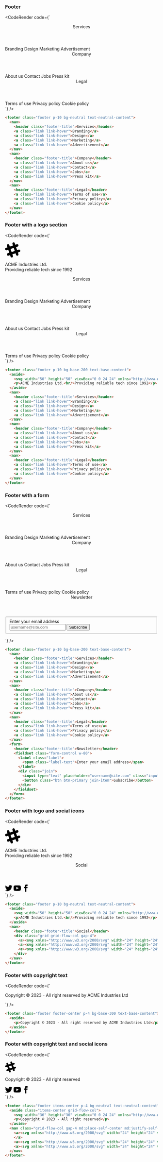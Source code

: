 
### Footer

<CodeRender code={`
<footer class="footer p-10 bg-neutral text-neutral-content">
  <nav>
    <header class="footer-title">Services</header> 
    <a class="link link-hover">Branding</a>
    <a class="link link-hover">Design</a>
    <a class="link link-hover">Marketing</a>
    <a class="link link-hover">Advertisement</a>
  </nav> 
  <nav>
    <header class="footer-title">Company</header> 
    <a class="link link-hover">About us</a>
    <a class="link link-hover">Contact</a>
    <a class="link link-hover">Jobs</a>
    <a class="link link-hover">Press kit</a>
  </nav> 
  <nav>
    <header class="footer-title">Legal</header> 
    <a class="link link-hover">Terms of use</a>
    <a class="link link-hover">Privacy policy</a>
    <a class="link link-hover">Cookie policy</a>
  </nav>
</footer>
`} />

```html
<footer class="footer p-10 bg-neutral text-neutral-content">
  <nav>
    <header class="footer-title">Services</header> 
    <a class="link link-hover">Branding</a>
    <a class="link link-hover">Design</a>
    <a class="link link-hover">Marketing</a>
    <a class="link link-hover">Advertisement</a>
  </nav> 
  <nav>
    <header class="footer-title">Company</header> 
    <a class="link link-hover">About us</a>
    <a class="link link-hover">Contact</a>
    <a class="link link-hover">Jobs</a>
    <a class="link link-hover">Press kit</a>
  </nav> 
  <nav>
    <header class="footer-title">Legal</header> 
    <a class="link link-hover">Terms of use</a>
    <a class="link link-hover">Privacy policy</a>
    <a class="link link-hover">Cookie policy</a>
  </nav>
</footer>
```

### Footer with a logo section

<CodeRender code={`
<footer class="footer p-10 bg-base-200 text-base-content">
  <aside>
    <svg width="50" height="50" viewBox="0 0 24 24" xmlns="http://www.w3.org/2000/svg" fill-rule="evenodd" clip-rule="evenodd" class="fill-current"><path d="M22.672 15.226l-2.432.811.841 2.515c.33 1.019-.209 2.127-1.23 2.456-1.15.325-2.148-.321-2.463-1.226l-.84-2.518-5.013 1.677.84 2.517c.391 1.203-.434 2.542-1.831 2.542-.88 0-1.601-.564-1.86-1.314l-.842-2.516-2.431.809c-1.135.328-2.145-.317-2.463-1.229-.329-1.018.211-2.127 1.231-2.456l2.432-.809-1.621-4.823-2.432.808c-1.355.384-2.558-.59-2.558-1.839 0-.817.509-1.582 1.327-1.846l2.433-.809-.842-2.515c-.33-1.02.211-2.129 1.232-2.458 1.02-.329 2.13.209 2.461 1.229l.842 2.515 5.011-1.677-.839-2.517c-.403-1.238.484-2.553 1.843-2.553.819 0 1.585.509 1.85 1.326l.841 2.517 2.431-.81c1.02-.33 2.131.211 2.461 1.229.332 1.018-.21 2.126-1.23 2.456l-2.433.809 1.622 4.823 2.433-.809c1.242-.401 2.557.484 2.557 1.838 0 .819-.51 1.583-1.328 1.847m-8.992-6.428l-5.01 1.675 1.619 4.828 5.011-1.674-1.62-4.829z"></path></svg>
    <p>ACME Industries Ltd.<br/>Providing reliable tech since 1992</p>
  </aside> 
  <nav>
    <header class="footer-title">Services</header> 
    <a class="link link-hover">Branding</a>
    <a class="link link-hover">Design</a>
    <a class="link link-hover">Marketing</a>
    <a class="link link-hover">Advertisement</a>
  </nav> 
  <nav>
    <header class="footer-title">Company</header> 
    <a class="link link-hover">About us</a>
    <a class="link link-hover">Contact</a>
    <a class="link link-hover">Jobs</a>
    <a class="link link-hover">Press kit</a>
  </nav> 
  <nav>
    <header class="footer-title">Legal</header> 
    <a class="link link-hover">Terms of use</a>
    <a class="link link-hover">Privacy policy</a>
    <a class="link link-hover">Cookie policy</a>
  </nav>
</footer>
`} />

```html
<footer class="footer p-10 bg-base-200 text-base-content">
  <aside>
    <svg width="50" height="50" viewBox="0 0 24 24" xmlns="http://www.w3.org/2000/svg" fill-rule="evenodd" clip-rule="evenodd" class="fill-current"><path d="M22.672 15.226l-2.432.811.841 2.515c.33 1.019-.209 2.127-1.23 2.456-1.15.325-2.148-.321-2.463-1.226l-.84-2.518-5.013 1.677.84 2.517c.391 1.203-.434 2.542-1.831 2.542-.88 0-1.601-.564-1.86-1.314l-.842-2.516-2.431.809c-1.135.328-2.145-.317-2.463-1.229-.329-1.018.211-2.127 1.231-2.456l2.432-.809-1.621-4.823-2.432.808c-1.355.384-2.558-.59-2.558-1.839 0-.817.509-1.582 1.327-1.846l2.433-.809-.842-2.515c-.33-1.02.211-2.129 1.232-2.458 1.02-.329 2.13.209 2.461 1.229l.842 2.515 5.011-1.677-.839-2.517c-.403-1.238.484-2.553 1.843-2.553.819 0 1.585.509 1.85 1.326l.841 2.517 2.431-.81c1.02-.33 2.131.211 2.461 1.229.332 1.018-.21 2.126-1.23 2.456l-2.433.809 1.622 4.823 2.433-.809c1.242-.401 2.557.484 2.557 1.838 0 .819-.51 1.583-1.328 1.847m-8.992-6.428l-5.01 1.675 1.619 4.828 5.011-1.674-1.62-4.829z"></path></svg>
    <p>ACME Industries Ltd.<br/>Providing reliable tech since 1992</p>
  </aside> 
  <nav>
    <header class="footer-title">Services</header> 
    <a class="link link-hover">Branding</a>
    <a class="link link-hover">Design</a>
    <a class="link link-hover">Marketing</a>
    <a class="link link-hover">Advertisement</a>
  </nav> 
  <nav>
    <header class="footer-title">Company</header> 
    <a class="link link-hover">About us</a>
    <a class="link link-hover">Contact</a>
    <a class="link link-hover">Jobs</a>
    <a class="link link-hover">Press kit</a>
  </nav> 
  <nav>
    <header class="footer-title">Legal</header> 
    <a class="link link-hover">Terms of use</a>
    <a class="link link-hover">Privacy policy</a>
    <a class="link link-hover">Cookie policy</a>
  </nav>
</footer>
```


### Footer with a form

<CodeRender code={`
<footer class="footer p-10 bg-base-200 text-base-content">
  <nav>
    <header class="footer-title">Services</header> 
    <a class="link link-hover">Branding</a>
    <a class="link link-hover">Design</a>
    <a class="link link-hover">Marketing</a>
    <a class="link link-hover">Advertisement</a>
  </nav> 
  <nav>
    <header class="footer-title">Company</header> 
    <a class="link link-hover">About us</a>
    <a class="link link-hover">Contact</a>
    <a class="link link-hover">Jobs</a>
    <a class="link link-hover">Press kit</a>
  </nav> 
  <nav>
    <header class="footer-title">Legal</header> 
    <a class="link link-hover">Terms of use</a>
    <a class="link link-hover">Privacy policy</a>
    <a class="link link-hover">Cookie policy</a>
  </nav> 
  <form>
    <header class="footer-title">Newsletter</header> 
    <fieldset class="form-control w-80">
      <label class="label">
        <span class="label-text">Enter your email address</span>
      </label> 
      <div class="join">
        <input type="text" placeholder="username@site.com" class="input input-bordered join-item" /> 
        <button class="btn btn-primary join-item">Subscribe</button>
      </div>
    </fieldset>
  </form>
</footer>
`} />

```html
<footer class="footer p-10 bg-base-200 text-base-content">
  <nav>
    <header class="footer-title">Services</header> 
    <a class="link link-hover">Branding</a>
    <a class="link link-hover">Design</a>
    <a class="link link-hover">Marketing</a>
    <a class="link link-hover">Advertisement</a>
  </nav> 
  <nav>
    <header class="footer-title">Company</header> 
    <a class="link link-hover">About us</a>
    <a class="link link-hover">Contact</a>
    <a class="link link-hover">Jobs</a>
    <a class="link link-hover">Press kit</a>
  </nav> 
  <nav>
    <header class="footer-title">Legal</header> 
    <a class="link link-hover">Terms of use</a>
    <a class="link link-hover">Privacy policy</a>
    <a class="link link-hover">Cookie policy</a>
  </nav> 
  <form>
    <header class="footer-title">Newsletter</header> 
    <fieldset class="form-control w-80">
      <label class="label">
        <span class="label-text">Enter your email address</span>
      </label> 
      <div class="join">
        <input type="text" placeholder="username@site.com" class="input input-bordered join-item" /> 
        <button class="btn btn-primary join-item">Subscribe</button>
      </div>
    </fieldset>
  </form>
</footer>
```

### Footer with logo and social icons

<CodeRender code={`
<footer class="footer p-10 bg-neutral text-neutral-content">
  <aside>
    <svg width="50" height="50" viewBox="0 0 24 24" xmlns="http://www.w3.org/2000/svg" fill-rule="evenodd" clip-rule="evenodd" class="fill-current"><path d="M22.672 15.226l-2.432.811.841 2.515c.33 1.019-.209 2.127-1.23 2.456-1.15.325-2.148-.321-2.463-1.226l-.84-2.518-5.013 1.677.84 2.517c.391 1.203-.434 2.542-1.831 2.542-.88 0-1.601-.564-1.86-1.314l-.842-2.516-2.431.809c-1.135.328-2.145-.317-2.463-1.229-.329-1.018.211-2.127 1.231-2.456l2.432-.809-1.621-4.823-2.432.808c-1.355.384-2.558-.59-2.558-1.839 0-.817.509-1.582 1.327-1.846l2.433-.809-.842-2.515c-.33-1.02.211-2.129 1.232-2.458 1.02-.329 2.13.209 2.461 1.229l.842 2.515 5.011-1.677-.839-2.517c-.403-1.238.484-2.553 1.843-2.553.819 0 1.585.509 1.85 1.326l.841 2.517 2.431-.81c1.02-.33 2.131.211 2.461 1.229.332 1.018-.21 2.126-1.23 2.456l-2.433.809 1.622 4.823 2.433-.809c1.242-.401 2.557.484 2.557 1.838 0 .819-.51 1.583-1.328 1.847m-8.992-6.428l-5.01 1.675 1.619 4.828 5.011-1.674-1.62-4.829z"></path></svg>
    <p>ACME Industries Ltd.<br/>Providing reliable tech since 1992</p>
  </aside> 
  <nav>
    <header class="footer-title">Social</header> 
    <div class="grid grid-flow-col gap-4">
      <a><svg xmlns="http://www.w3.org/2000/svg" width="24" height="24" viewBox="0 0 24 24" class="fill-current"><path d="M24 4.557c-.883.392-1.832.656-2.828.775 1.017-.609 1.798-1.574 2.165-2.724-.951.564-2.005.974-3.127 1.195-.897-.957-2.178-1.555-3.594-1.555-3.179 0-5.515 2.966-4.797 6.045-4.091-.205-7.719-2.165-10.148-5.144-1.29 2.213-.669 5.108 1.523 6.574-.806-.026-1.566-.247-2.229-.616-.054 2.281 1.581 4.415 3.949 4.89-.693.188-1.452.232-2.224.084.626 1.956 2.444 3.379 4.6 3.419-2.07 1.623-4.678 2.348-7.29 2.04 2.179 1.397 4.768 2.212 7.548 2.212 9.142 0 14.307-7.721 13.995-14.646.962-.695 1.797-1.562 2.457-2.549z"></path></svg></a>
      <a><svg xmlns="http://www.w3.org/2000/svg" width="24" height="24" viewBox="0 0 24 24" class="fill-current"><path d="M19.615 3.184c-3.604-.246-11.631-.245-15.23 0-3.897.266-4.356 2.62-4.385 8.816.029 6.185.484 8.549 4.385 8.816 3.6.245 11.626.246 15.23 0 3.897-.266 4.356-2.62 4.385-8.816-.029-6.185-.484-8.549-4.385-8.816zm-10.615 12.816v-8l8 3.993-8 4.007z"></path></svg></a>
      <a><svg xmlns="http://www.w3.org/2000/svg" width="24" height="24" viewBox="0 0 24 24" class="fill-current"><path d="M9 8h-3v4h3v12h5v-12h3.642l.358-4h-4v-1.667c0-.955.192-1.333 1.115-1.333h2.885v-5h-3.808c-3.596 0-5.192 1.583-5.192 4.615v3.385z"></path></svg></a>
    </div>
  </nav>
</footer>
`} />

```html
<footer class="footer p-10 bg-neutral text-neutral-content">
  <aside>
    <svg width="50" height="50" viewBox="0 0 24 24" xmlns="http://www.w3.org/2000/svg" fill-rule="evenodd" clip-rule="evenodd" class="fill-current"><path d="M22.672 15.226l-2.432.811.841 2.515c.33 1.019-.209 2.127-1.23 2.456-1.15.325-2.148-.321-2.463-1.226l-.84-2.518-5.013 1.677.84 2.517c.391 1.203-.434 2.542-1.831 2.542-.88 0-1.601-.564-1.86-1.314l-.842-2.516-2.431.809c-1.135.328-2.145-.317-2.463-1.229-.329-1.018.211-2.127 1.231-2.456l2.432-.809-1.621-4.823-2.432.808c-1.355.384-2.558-.59-2.558-1.839 0-.817.509-1.582 1.327-1.846l2.433-.809-.842-2.515c-.33-1.02.211-2.129 1.232-2.458 1.02-.329 2.13.209 2.461 1.229l.842 2.515 5.011-1.677-.839-2.517c-.403-1.238.484-2.553 1.843-2.553.819 0 1.585.509 1.85 1.326l.841 2.517 2.431-.81c1.02-.33 2.131.211 2.461 1.229.332 1.018-.21 2.126-1.23 2.456l-2.433.809 1.622 4.823 2.433-.809c1.242-.401 2.557.484 2.557 1.838 0 .819-.51 1.583-1.328 1.847m-8.992-6.428l-5.01 1.675 1.619 4.828 5.011-1.674-1.62-4.829z"></path></svg>
    <p>ACME Industries Ltd.<br/>Providing reliable tech since 1992</p>
  </aside> 
  <nav>
    <header class="footer-title">Social</header> 
    <div class="grid grid-flow-col gap-4">
      <a><svg xmlns="http://www.w3.org/2000/svg" width="24" height="24" viewBox="0 0 24 24" class="fill-current"><path d="M24 4.557c-.883.392-1.832.656-2.828.775 1.017-.609 1.798-1.574 2.165-2.724-.951.564-2.005.974-3.127 1.195-.897-.957-2.178-1.555-3.594-1.555-3.179 0-5.515 2.966-4.797 6.045-4.091-.205-7.719-2.165-10.148-5.144-1.29 2.213-.669 5.108 1.523 6.574-.806-.026-1.566-.247-2.229-.616-.054 2.281 1.581 4.415 3.949 4.89-.693.188-1.452.232-2.224.084.626 1.956 2.444 3.379 4.6 3.419-2.07 1.623-4.678 2.348-7.29 2.04 2.179 1.397 4.768 2.212 7.548 2.212 9.142 0 14.307-7.721 13.995-14.646.962-.695 1.797-1.562 2.457-2.549z"></path></svg></a>
      <a><svg xmlns="http://www.w3.org/2000/svg" width="24" height="24" viewBox="0 0 24 24" class="fill-current"><path d="M19.615 3.184c-3.604-.246-11.631-.245-15.23 0-3.897.266-4.356 2.62-4.385 8.816.029 6.185.484 8.549 4.385 8.816 3.6.245 11.626.246 15.23 0 3.897-.266 4.356-2.62 4.385-8.816-.029-6.185-.484-8.549-4.385-8.816zm-10.615 12.816v-8l8 3.993-8 4.007z"></path></svg></a>
      <a><svg xmlns="http://www.w3.org/2000/svg" width="24" height="24" viewBox="0 0 24 24" class="fill-current"><path d="M9 8h-3v4h3v12h5v-12h3.642l.358-4h-4v-1.667c0-.955.192-1.333 1.115-1.333h2.885v-5h-3.808c-3.596 0-5.192 1.583-5.192 4.615v3.385z"></path></svg></a>
    </div>
  </nav>
</footer>
```


### Footer with copyright text

<CodeRender code={`
<footer class="footer footer-center p-4 bg-base-300 text-base-content">
  <aside>
    <p>Copyright © 2023 - All right reserved by ACME Industries Ltd</p>
  </aside>
</footer>
`} />

```html
<footer class="footer footer-center p-4 bg-base-300 text-base-content">
  <aside>
    <p>Copyright © 2023 - All right reserved by ACME Industries Ltd</p>
  </aside>
</footer>
```

### Footer with copyright text and social icons

<CodeRender code={`
<footer class="footer items-center p-4 bg-neutral text-neutral-content">
  <aside class="items-center grid-flow-col">
    <svg width="36" height="36" viewBox="0 0 24 24" xmlns="http://www.w3.org/2000/svg" fill-rule="evenodd" clip-rule="evenodd" class="fill-current"><path d="M22.672 15.226l-2.432.811.841 2.515c.33 1.019-.209 2.127-1.23 2.456-1.15.325-2.148-.321-2.463-1.226l-.84-2.518-5.013 1.677.84 2.517c.391 1.203-.434 2.542-1.831 2.542-.88 0-1.601-.564-1.86-1.314l-.842-2.516-2.431.809c-1.135.328-2.145-.317-2.463-1.229-.329-1.018.211-2.127 1.231-2.456l2.432-.809-1.621-4.823-2.432.808c-1.355.384-2.558-.59-2.558-1.839 0-.817.509-1.582 1.327-1.846l2.433-.809-.842-2.515c-.33-1.02.211-2.129 1.232-2.458 1.02-.329 2.13.209 2.461 1.229l.842 2.515 5.011-1.677-.839-2.517c-.403-1.238.484-2.553 1.843-2.553.819 0 1.585.509 1.85 1.326l.841 2.517 2.431-.81c1.02-.33 2.131.211 2.461 1.229.332 1.018-.21 2.126-1.23 2.456l-2.433.809 1.622 4.823 2.433-.809c1.242-.401 2.557.484 2.557 1.838 0 .819-.51 1.583-1.328 1.847m-8.992-6.428l-5.01 1.675 1.619 4.828 5.011-1.674-1.62-4.829z"></path></svg> 
    <p>Copyright © 2023 - All right reserved</p>
  </aside> 
  <nav class="grid-flow-col gap-4 md:place-self-center md:justify-self-end">
    <a><svg xmlns="http://www.w3.org/2000/svg" width="24" height="24" viewBox="0 0 24 24" class="fill-current"><path d="M24 4.557c-.883.392-1.832.656-2.828.775 1.017-.609 1.798-1.574 2.165-2.724-.951.564-2.005.974-3.127 1.195-.897-.957-2.178-1.555-3.594-1.555-3.179 0-5.515 2.966-4.797 6.045-4.091-.205-7.719-2.165-10.148-5.144-1.29 2.213-.669 5.108 1.523 6.574-.806-.026-1.566-.247-2.229-.616-.054 2.281 1.581 4.415 3.949 4.89-.693.188-1.452.232-2.224.084.626 1.956 2.444 3.379 4.6 3.419-2.07 1.623-4.678 2.348-7.29 2.04 2.179 1.397 4.768 2.212 7.548 2.212 9.142 0 14.307-7.721 13.995-14.646.962-.695 1.797-1.562 2.457-2.549z"></path></svg>
    </a>
    <a><svg xmlns="http://www.w3.org/2000/svg" width="24" height="24" viewBox="0 0 24 24" class="fill-current"><path d="M19.615 3.184c-3.604-.246-11.631-.245-15.23 0-3.897.266-4.356 2.62-4.385 8.816.029 6.185.484 8.549 4.385 8.816 3.6.245 11.626.246 15.23 0 3.897-.266 4.356-2.62 4.385-8.816-.029-6.185-.484-8.549-4.385-8.816zm-10.615 12.816v-8l8 3.993-8 4.007z"></path></svg></a>
    <a><svg xmlns="http://www.w3.org/2000/svg" width="24" height="24" viewBox="0 0 24 24" class="fill-current"><path d="M9 8h-3v4h3v12h5v-12h3.642l.358-4h-4v-1.667c0-.955.192-1.333 1.115-1.333h2.885v-5h-3.808c-3.596 0-5.192 1.583-5.192 4.615v3.385z"></path></svg></a>
  </nav>
</footer>
`} />

```html
<footer class="footer items-center p-4 bg-neutral text-neutral-content">
  <aside class="items-center grid-flow-col">
    <svg width="36" height="36" viewBox="0 0 24 24" xmlns="http://www.w3.org/2000/svg" fill-rule="evenodd" clip-rule="evenodd" class="fill-current"><path d="M22.672 15.226l-2.432.811.841 2.515c.33 1.019-.209 2.127-1.23 2.456-1.15.325-2.148-.321-2.463-1.226l-.84-2.518-5.013 1.677.84 2.517c.391 1.203-.434 2.542-1.831 2.542-.88 0-1.601-.564-1.86-1.314l-.842-2.516-2.431.809c-1.135.328-2.145-.317-2.463-1.229-.329-1.018.211-2.127 1.231-2.456l2.432-.809-1.621-4.823-2.432.808c-1.355.384-2.558-.59-2.558-1.839 0-.817.509-1.582 1.327-1.846l2.433-.809-.842-2.515c-.33-1.02.211-2.129 1.232-2.458 1.02-.329 2.13.209 2.461 1.229l.842 2.515 5.011-1.677-.839-2.517c-.403-1.238.484-2.553 1.843-2.553.819 0 1.585.509 1.85 1.326l.841 2.517 2.431-.81c1.02-.33 2.131.211 2.461 1.229.332 1.018-.21 2.126-1.23 2.456l-2.433.809 1.622 4.823 2.433-.809c1.242-.401 2.557.484 2.557 1.838 0 .819-.51 1.583-1.328 1.847m-8.992-6.428l-5.01 1.675 1.619 4.828 5.011-1.674-1.62-4.829z"></path></svg> 
    <p>Copyright © 2023 - All right reserved</p>
  </aside> 
  <nav class="grid-flow-col gap-4 md:place-self-center md:justify-self-end">
    <a><svg xmlns="http://www.w3.org/2000/svg" width="24" height="24" viewBox="0 0 24 24" class="fill-current"><path d="M24 4.557c-.883.392-1.832.656-2.828.775 1.017-.609 1.798-1.574 2.165-2.724-.951.564-2.005.974-3.127 1.195-.897-.957-2.178-1.555-3.594-1.555-3.179 0-5.515 2.966-4.797 6.045-4.091-.205-7.719-2.165-10.148-5.144-1.29 2.213-.669 5.108 1.523 6.574-.806-.026-1.566-.247-2.229-.616-.054 2.281 1.581 4.415 3.949 4.89-.693.188-1.452.232-2.224.084.626 1.956 2.444 3.379 4.6 3.419-2.07 1.623-4.678 2.348-7.29 2.04 2.179 1.397 4.768 2.212 7.548 2.212 9.142 0 14.307-7.721 13.995-14.646.962-.695 1.797-1.562 2.457-2.549z"></path></svg>
    </a>
    <a><svg xmlns="http://www.w3.org/2000/svg" width="24" height="24" viewBox="0 0 24 24" class="fill-current"><path d="M19.615 3.184c-3.604-.246-11.631-.245-15.23 0-3.897.266-4.356 2.62-4.385 8.816.029 6.185.484 8.549 4.385 8.816 3.6.245 11.626.246 15.23 0 3.897-.266 4.356-2.62 4.385-8.816-.029-6.185-.484-8.549-4.385-8.816zm-10.615 12.816v-8l8 3.993-8 4.007z"></path></svg></a>
    <a><svg xmlns="http://www.w3.org/2000/svg" width="24" height="24" viewBox="0 0 24 24" class="fill-current"><path d="M9 8h-3v4h3v12h5v-12h3.642l.358-4h-4v-1.667c0-.955.192-1.333 1.115-1.333h2.885v-5h-3.808c-3.596 0-5.192 1.583-5.192 4.615v3.385z"></path></svg></a>
  </nav>
</footer>
```
